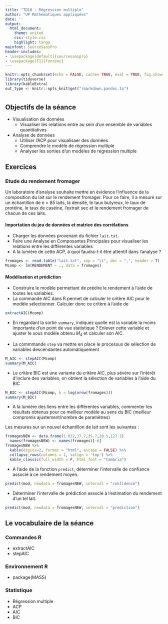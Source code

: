 ```yaml
---
title: "TD10 : Régression multiple"
author: "UP Mathématiques appliquées"
date: ''
output:
  html_document:
    theme: united
    css: style.css
    highlight: tango
mainfont: SourceSansPro
header-includes:
- \usepackage[default]{sourcesanspro}
- \usepackage[T1]{fontenc}
---
```



```r
knitr::opts_chunk$set(echo = FALSE, cache= TRUE, eval = TRUE, fig.show='hide', message = FALSE, warning = FALSE, results = 'hide' )
library(tidyverse)
library(kableExtra)
out_type <- knitr::opts_knit$get("rmarkdown.pandoc.to")
```


# {.tabset .tabset-fade .tabset-pills}

##  Objectifs de la séance  

* Visualisation de données
  - Visualiser les relations entre au sein d'un ensemble de variables quantitatives
  
* Analyse de données
   - Utiliser l'ACP pour visualisaer des données
   - Comprendre le modèle de régression multiple
   - Analyser les sorties d'un modèles de régression multiple
  
  
## Exercices 

### Etude du rendement fromager

Un laboratoire d'analyse souhaite mettre en évidence l'influence de la composition du lait sur le rendement
fromager. Pour ce faire, il a mesuré sur un échantillon de n = 85 laits, la densité, le taux butyreux, le taux de
protéine, le taux de caséine, l'extrait sec et le rendement fromager de chacun de ces laits.

#### Importation du jeu de données  et matrice des corrélations
* Charger les données provenant du fichier `lait.txt`.
* Faire une Analyse en Composantes Principales pour visualiser les relations entre les différentes variables
* A la lumière de cette ACP, à quoi faudra-t-il être attentif dans l'analyse ?

```r
fromages <- read.table("lait.txt", sep = "\t", dec = ",", header = T)
Mcomp <- lm(RENDEMENT ~ ., data = fromages) 
```



#### Modélisation et prédiction

* Construire le modèle permettant de prédire le rendement à l'aide de toutes les variables.
* La commande AIC dans R permet de calculer le critère AIC pour le modèle sélectionner. Calculer donc ce critère à l'aide de 
```r
extractAIC(Mcomp)
```

* En regardant la sortie ` summary`, indiquez quelle est la variable la moins importante d'un point de vue statistique ? Enlever cette variable et ajuster le sous modèle obtenu $M_4$ et calculer son AIC.

* La commmande ` step` va mettre en place le processus de sélection de variables descendantes automatiquement

```r
M_AIC <- stepAIC(Mcomp)
summary(M_AIC)
```

* Le critère BIC est une variante du critère AIC, plus sévère sur l'intérêt d'inclure des variables, on obtient la sélection de variables à l'aide du BIC 


```r
M_BIC <- stepAIC(Mcomp, k = log(nrow(fromages)))
summary(M_BIC)
```

* A la lumière des liens entre les différentes variables, commenter les résultats obtenus pour ce meilleur modèle au sens du BIC (meilleur compromis ajustement/nombre de paramètres)


Les mesures sur un nouvel échantillon de lait sont les suivantes :
```r
fromagesNEW <- data.frame(1.032,37.7,35.7,28.5,127.1) 
  names(fromagesNEW) <- names(fromages)[-6]
fromagesNEW %>% 
  kable(digits=2, format = "html", escape = FALSE) %>%
  collapse_rows(columns = 1, valign = 'top') %>%
  kable_classic(full_width = F, html_font = "Cambria")
```

* A l'aide de la fonction `predict`, déterminer l'intervalle de confiance associé à ce rendement moyen.

```r
predict(mod, newdata = fromagesNEW, interval = "confidence")
```

* Déterminer l'intervalle de prédiction associé à l'estimation du rendement d'un tel lait.

```r
predict(mod, newdata = fromagesNEW, interval = "prediction")
```


## Le vocabulaire de la séance

### Commandes R
- extractAIC
- stepAIC

### Environnement R
- package(MASS)

### Statistique 
- Régression multiple
- ACP
- AIC
- BIC
